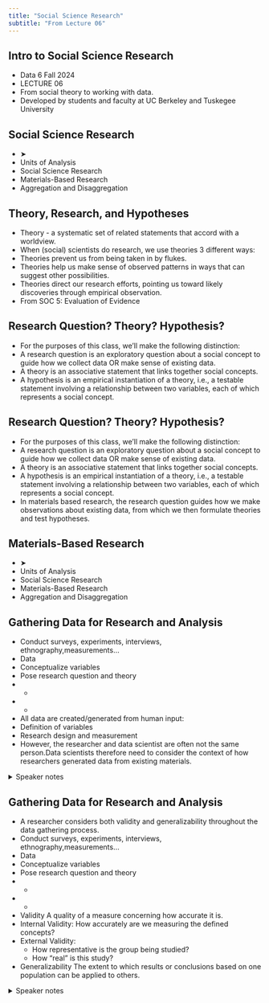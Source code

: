 ```yaml
---
title: "Social Science Research"
subtitle: "From Lecture 06"
---
```


## Intro to Social Science Research

- Data 6 Fall 2024
- LECTURE 06
- From social theory to working with data.
- Developed by students and faculty at UC Berkeley and Tuskegee University

## Social Science Research

- ➤
- Units of Analysis
- Social Science Research
- Materials-Based Research
- Aggregation and Disaggregation

## Theory, Research, and Hypotheses

- Theory - a systematic set of related statements that accord with a worldview.
- When (social) scientists do research, we use theories 3 different ways:
- Theories prevent us from being taken in by flukes.
- Theories help us make sense of observed patterns in ways that can suggest other possibilities.
- Theories direct our research efforts, pointing us toward likely discoveries through empirical observation.
- From SOC 5: Evaluation of Evidence

## Research Question? Theory? Hypothesis?

- For the purposes of this class, we’ll make the following distinction:
- A research question is an exploratory question about a social concept to guide how we collect data OR make sense of existing data.
- A theory is an associative statement that links together social concepts.
- A hypothesis is an empirical instantiation of a theory, i.e., a testable statement involving a relationship between two variables, each of which represents a social concept.

## Research Question? Theory? Hypothesis?

- For the purposes of this class, we’ll make the following distinction:
- A research question is an exploratory question about a social concept to guide how we collect data OR make sense of existing data.
- A theory is an associative statement that links together social concepts.
- A hypothesis is an empirical instantiation of a theory, i.e., a testable statement involving a relationship between two variables, each of which represents a social concept.
- In materials based research, the research question guides how we make observations about existing data, from which we then formulate theories and test hypotheses.

## Materials-Based Research

- ➤
- Units of Analysis
- Social Science Research
- Materials-Based Research
- Aggregation and Disaggregation

## Gathering Data for Research and Analysis

- Conduct surveys, experiments, interviews, ethnography,measurements…
- Data
- Conceptualize variables
- Pose research question and theory
- +
- +
- All data are created/generated from human input:
- Definition of variables
- Research design and measurement
- However, the researcher and data scientist are often not the same person.Data scientists therefore need to consider the context of how researchers generated data from existing materials.

<details><summary>Speaker notes</summary>

SOC 5 textbook p. 29

Surveys: Participants answer a series of questions
Experiments: trying an intervention, measuring outcomes, etc.
Interviews: researchers actively talk to participants, generally messier data than surveys
Ethnography: participant observation (passive)

</details>

## Gathering Data for Research and Analysis

- A researcher considers both validity and generalizability throughout the data gathering process.
- Conduct surveys, experiments, interviews, ethnography,measurements…
- Data
- Conceptualize variables
- Pose research question and theory
- +
- +
- Validity A quality of a measure concerning how accurate it is.
- Internal Validity: How accurately are we measuring the defined concepts?
- External Validity:
  - How representative is the group being studied?
  - How “real” is this study?
- Generalizability The extent to which results or conclusions based on one population can be applied to others.

<details><summary>Speaker notes</summary>

SOC 5 textbook p. 29

Surveys: Participants answer a series of questions
Experiments: trying an intervention, measuring outcomes, etc.
Interviews: researchers actively talk to participants, generally messier data than surveys
Ethnography: participant observation (passive)

</details>


